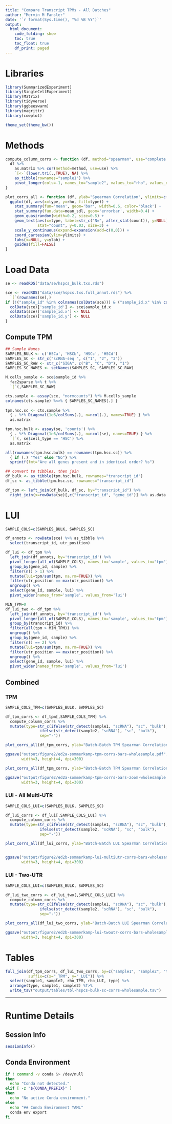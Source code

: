 ```yaml
---
title: "Compare Transcript TPMs - All Batches"
author: "Mervin M Fansler"
date: '`r format(Sys.time(), "%d %B %Y")`'
output: 
  html_document: 
    code_folding: show
    toc: true
    toc_float: true
    df_print: paged
---
```


# Libraries

```r
library(SummarizedExperiment)
library(SingleCellExperiment)
library(Matrix)
library(tidyverse)
library(ggbeeswarm)
library(magrittr)
library(cowplot)

theme_set(theme_bw())
```

# Methods
```r
compute_column_corrs <- function (df, method="spearman", use="complete.obs") {
  df %>%
    as.matrix %>% cor(method=method, use=use) %>% 
    `[<-`(lower.tri(.,TRUE), NA) %>%
    as_tibble(rownames="sample1") %>% 
    pivot_longer(cols=-1, names_to="sample2", values_to="rho", values_drop_na=TRUE)
}

plot_corrs_all <- function (df, ylab="Spearman Correlation", ylimits=c(0,1)) {
  ggplot(df, aes(x=type, y=rho, fill=type)) +
    stat_summary(fun='mean', geom='bar', width=0.6, color='black') + 
    stat_summary(fun.data=mean_sdl, geom='errorbar', width=0.4) +
    geom_quasirandom(width=0.2, size=0.5) +
    geom_text(aes(x=type, label=str_c("N=", after_stat(count)), y=NULL), 
              stat="count", y=0.03, size=3) +
    scale_y_continuous(expand=expansion(add=c(0,0))) +
    coord_cartesian(ylim=ylimits) +
    labs(x=NULL, y=ylab) +
    guides(fill=FALSE)
}
```

# Load Data
```r
se <- readRDS("data/se/hspcs_bulk.txs.rds")

sce <- readRDS("data/sce/hspcs.txs.full_annot.rds") %>%
  `[`(rownames(se),)
if (!("sample_id" %in% colnames(colData(sce))) & ("sample_id.x" %in% colnames(colData(sce)))) {
  colData(sce)['sample_id'] <- sce$sample_id.x
  colData(sce)['sample_id.x'] <- NULL
  colData(sce)['sample_id.y'] <- NULL
}
```

## Compute TPM
```r
## Sample Names
SAMPLES_BULK <- c('HSCa', 'HSCb', 'HSCc', 'HSCd')
SAMPLES_SC <- str_c("scRNA-seq ", c("1", "2", "3"))
SAMPLES_SC_RAW <- str_c("SIGA", c("B", "C", "D"), "1")
SAMPLES_SC_NAMES <- setNames(SAMPLES_SC, SAMPLES_SC_RAW)

M.cells_sample <- sce$sample_id %>%
  fac2sparse %>% t %>%
  `[`(,SAMPLES_SC_RAW)

cts.sample <- assay(sce, "normcounts") %*% M.cells_sample
colnames(cts.sample) %<>% { SAMPLES_SC_NAMES[.] }
  
tpm.hsc.sc <- cts.sample %>% 
  { . %*% Diagonal(1e6/colSums(.), n=ncol(.), names=TRUE) } %>%
  as.matrix

tpm.hsc.bulk <- assay(se, 'counts') %>% 
  { . %*% Diagonal(1e6/colSums(.), n=ncol(se), names=TRUE) } %>%
  `[`(, se$cell_type == 'HSC') %>%
  as.matrix

all(rownames(tpm.hsc.bulk) == rownames(tpm.hsc.sc)) %>%
  { if (.) "Yes" else "No"} %>%
  sprintf(fmt="Are all genes present and in identical order? %s")

## convert to tibbles, then join
df_bulk <- as_tibble(tpm.hsc.bulk, rownames="transcript_id")
df_sc <- as_tibble(tpm.hsc.sc, rownames="transcript_id")

df_tpm <- left_join(df_bulk, df_sc, by="transcript_id") %>%
  right_join(x=rowData(se)[,c("transcript_id", "gene_id")] %>% as.data.frame, by="transcript_id")
```


# LUI
```r
SAMPLE_COLS=c(SAMPLES_BULK, SAMPLES_SC)

df_annots <- rowData(sce) %>% as_tibble %>%
  select(transcript_id, utr_position)

df_lui <- df_tpm %>% 
  left_join(df_annots, by='transcript_id') %>%
  pivot_longer(all_of(SAMPLE_COLS), names_to='sample', values_to="tpm") %>%
  group_by(gene_id, sample) %>%
  filter(n() > 1) %>%
  mutate(lui=tpm/sum(tpm, na.rm=TRUE)) %>%
  filter(utr_position == max(utr_position)) %>% 
  ungroup() %>%
  select(gene_id, sample, lui) %>%
  pivot_wider(names_from='sample', values_from='lui')

MIN_TPM=0
df_lui_two <- df_tpm %>% 
  left_join(df_annots, by='transcript_id') %>%
  pivot_longer(all_of(SAMPLE_COLS), names_to='sample', values_to="tpm") %>%
  group_by(transcript_id) %>%
  filter(all(tpm > MIN_TPM)) %>%
  ungroup() %>%
  group_by(gene_id, sample) %>%
  filter(n() == 2) %>%
  mutate(lui=tpm/sum(tpm, na.rm=TRUE)) %>%
  filter(utr_position == max(utr_position)) %>% 
  ungroup() %>%
  select(gene_id, sample, lui) %>%
  pivot_wider(names_from='sample', values_from='lui')
```


## Combined
### TPM
```r
SAMPLE_COLS_TPM=c(SAMPLES_BULK, SAMPLES_SC)

df_tpm_corrs <- df_tpm[,SAMPLE_COLS_TPM] %>% 
  compute_column_corrs %>%
  mutate(type=str_c(ifelse(str_detect(sample1, "scRNA"), "sc", "bulk"),
               ifelse(str_detect(sample2, "scRNA"), "sc", "bulk"),
               sep="-"))

plot_corrs_all(df_tpm_corrs, ylab="Batch-Batch TPM Spearman Correlation")

ggsave("output/figure2/ed2a-sommerkamp-tpm-corrs-bars-wholesample.pdf",
       width=3, height=4, dpi=300)
```

```r
plot_corrs_all(df_tpm_corrs, ylab="Batch-Batch TPM Spearman Correlation", ylimits=c(0.8, 1))

ggsave("output/figure2/ed2a-sommerkamp-tpm-corrs-bars-zoom-wholesample.pdf",
       width=3, height=4, dpi=300)
```


### LUI - All Multi-UTR
```r
SAMPLE_COLS_LUI=c(SAMPLES_BULK, SAMPLES_SC)

df_lui_corrs <- df_lui[,SAMPLE_COLS_LUI] %>% 
  compute_column_corrs %>%
  mutate(type=str_c(ifelse(str_detect(sample1, "scRNA"), "sc", "bulk"),
               ifelse(str_detect(sample2, "scRNA"), "sc", "bulk"),
               sep="-"))

plot_corrs_all(df_lui_corrs, ylab="Batch-Batch LUI Spearman Correlation")


ggsave("output/figure2/ed2b-sommerkamp-lui-multiutr-corrs-bars-wholesample.pdf",
       width=3, height=4, dpi=300)
```

### LUI - Two-UTR
```r
SAMPLE_COLS_LUI=c(SAMPLES_BULK, SAMPLES_SC)

df_lui_two_corrs <- df_lui_two[,SAMPLE_COLS_LUI] %>% 
  compute_column_corrs %>%
  mutate(type=str_c(ifelse(str_detect(sample1, "scRNA"), "sc", "bulk"),
               ifelse(str_detect(sample2, "scRNA"), "sc", "bulk"),
               sep="-"))

plot_corrs_all(df_lui_two_corrs, ylab="Batch-Batch LUI Spearman Correlation")

ggsave("output/figure2/ed2b-sommerkamp-lui-twoutr-corrs-bars-wholesample.pdf",
       width=3, height=4, dpi=300)
```


# Tables
```r
full_join(df_tpm_corrs, df_lui_two_corrs, by=c("sample1", "sample2", "type"),
          suffix=c(x="_TPM", y="_LUI")) %>%
  select(sample1, sample2, rho_TPM, rho_LUI, type) %>%
  arrange(type, sample1, sample2) %T>%
  write_tsv("output/tables/tbl-hspcs-bulk-sc-corrs-wholesample.tsv")
```


---

# Runtime Details
## Session Info
```r
sessionInfo()
```

## Conda Environment
```bash
if ! command -v conda &> /dev/null
then
  echo "Conda not detected."
elif [ -z "${CONDA_PREFIX}" ]
then
  echo "No active Conda environment."
else
  echo "## Conda Environment YAML"
  conda env export
fi
```
